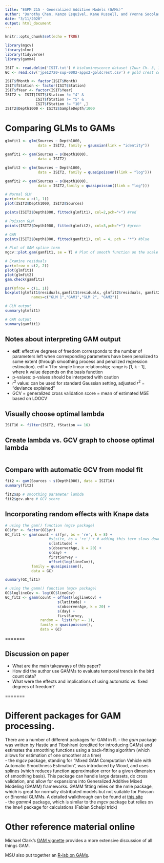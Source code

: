 ```yaml
---
title: "ESPM 215 - Generalized Additive Models (GAMs)"
author: "Dorothy Chen, Kenzo Esquivel, Kane Russell, and Yvonne Socolar"
date: "3/11/2020"
output: html_document
---
```


```r
knitr::opts_chunk$set(echo = TRUE)
```

```r
library(mgcv)
library(nlme)
library(tidyverse)
library(gamm4)
```

```r
ISIT <- read.delim('ISIT.txt') # bioluminescence dataset (Zuur Ch. 3, 17)
GC <- read.csv('jpe12720-sup-0002-apps2-goldcrest.csv') # gold crest count data, Knape 2016

ISIT$fMonth <- factor(ISIT$Month) 
ISIT$fStation <- factor(ISIT$Station)
ISIT$fYear <- factor(ISIT$Year)
ISIT2 <- ISIT[ISIT$fStation != "4" &
              ISIT$fStation != "5" &
              ISIT$fStation != "10" ,]
ISIT2$Depth1000 <- ISIT2$SampleDepth/1000
```

# Comparing GLMs to GAMs

```r

glmfit1 <- glm(Sources ~ Depth1000, 
               data = ISIT2, family = gaussian(link = "identity"))

gamfit1 <- gam(Sources ~ s(Depth1000), 
               data = ISIT2)

glmfit2 <- glm(Sources ~ Depth1000, 
               data = ISIT2, family = quasipoisson((link = "log")))

gamfit2 <- gam(Sources ~ s(Depth1000), 
               data = ISIT2,family = quasipoisson((link = "log")))

# Normal GLM
par(mfrow = c(1, 1))
plot(ISIT2$Depth1000, ISIT2$Sources)

points(ISIT2$Depth1000, fitted(glmfit1), col=2,pch="+") #red

# Poisson GLM
points(ISIT2$Depth1000, fitted(glmfit2), col=3,pch="+") #green

# GAM 
points(ISIT2$Depth1000, fitted(gamfit1), col = 4, pch = "*") #blue

# Plot of GAM spline term
mgcv::plot.gam(gamfit1, se = T) # Plot of smooth function on the scale of the linear predictor

# Examine residuals
par(mfrow = c(2, 2))
plot(glmfit1) 
plot(glmfit2)
gam.check(gamfit1)

par(mfrow = c(1, 1))
boxplot(glmfit1$residuals,gamfit1$residuals, glmfit2$residuals, gamfit2$residuals,
            names=c("GLM 1","GAM1","GLM 2", "GAM2"))

# GLM output
summary(glmfit1)

# GAM output
summary(gamfit1)

```

## Notes about interpreting GAM output 
  - **edf**: effective degrees of freedom corresponds to the number of parameters left when corresponding parameters have been penalized to some extent (through smoothing process and penalized regression estimation). edf = 1 for simple linear relationship; range is [1, k - 1], where k value depends on the basis function
  - p-values: p-values should be interpeted with caution
  - $r^{2}$ value: can be used for standard Gaussian setting, adjusted $r^{2}$ = "deviance explained"
  - GCV = generalized cross validation score = mean of estimated MSE based on LOOCV

## Visually choose optimal lambda
```r
ISIT16 <- filter(ISIT2, fStation == 16)
```

## Create lambda vs. GCV graph to choose optimal lambda
```r

```

## Compare with automatic GCV from model fit
```r
fit2 <- gam(Sources ~ s(Depth1000), data = ISIT16)
summary(fit2)

fit2$sp # smoothing parameter lambda
fit2$gcv.ubre # GCV score
```

## Incorporating random effects with Knape data

```r
# using the gam() function (mgcv package)
GC$fyr <- factor(GC$yr)
GC_fit1 <- gam(count ~ s(fyr, bs = 're', k = 8) + 
                    #s(site, bs = 're') + # adding this term slows down gam() a lot!
                    s(latitude) + 
                    s(observerAge, k = 20) + 
                    s(day) + 
                    firstSurvey + 
                    offset(log(lineCov)), 
            family = quasipoisson(), 
            data = GC)

summary(GC_fit1)
```

```r
# using the gamm() function (mgcv package)
GC$loglineCov <- log(GC$lineCov)
GC_fit2 <- gamm(count ~ offset(loglineCov) + 
                        s(latitude) + 
                        s(observerAge, k = 20) + 
                        s(day) + 
                        firstSurvey, 
                random =  list(fyr =~ 1),
                family = quasipoisson(), 
                data = GC)
```

=======

## Discussion on paper
- What are the main takeaways of this paper?
- How did the author use GAMMs to evaluate temporal trends in the bird count data?
- What were the effects and implications of using automatic vs. fixed degrees of freedom?

=======

# Different packages for GAM processing. 

There are a number of different packages for GAM in R. 
  - the *gam* package was written by Hastie and Tibshirani (credited for introducing GAMs) and estimates the smoothing functions using a back-fitting algorithm (which allows for estimation of one smoother at a time)   \
  - the *mgcv* package, standing for "Mixed GAM Computation Vehicle with Automatic Smoothness Estimation", was introduced by Wood, and uses splines (which reduces function approximation error for a given dimension of smoothing basis). This package can handle large datasets, do cross validation, and allow for expansions into Generalized Additive Mixed Modeling (GAMM) frameworks. GAMM fitting relies on the nmle package, which is great for normally distributed models but not suitable for Poisson or Binomial GLMMs. A detailed walkthrough can be found at [this site](https://people.maths.bris.ac.uk/~sw15190/mgcv/tampere/mgcv.pdf)    \
  - the *gamm4* package, which is similar to the *mgcv* package but relies on the lme4 package for calculations (Fabian Scheipl trick)  \

# Other reference material online

Michael Clark's [GAM vignette](https://m-clark.github.io/generalized-additive-models/technical.html) provides a more extensive discussion of all things GAM. 

MSU also put together an [R-lab on GAMs](http://ecology.msu.montana.edu/labdsv/R/labs/lab5/lab5.html). 

